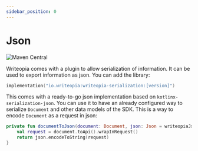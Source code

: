```yaml
---
sidebar_position: 0
---
```


# Json

![Maven Central](https://img.shields.io/maven-central/v/io.writeopia/writeopia-serialization)

Writeopia comes with a plugin to allow serialization of information. It can be used to export information as json. You can add the library:

```kotlin
implementation("io.writeopia:writeopia-serialization:[version]")
```

This comes with a ready-to-go json implementation based on `kotlinx-serialization-json`. You can use it to have an already configured way to serialize `Document` and other data models of the SDK.
This is a way to encode `Document` as a request in json:

```kotlin
private fun documentToJson(document: Document, json: Json = writeopiaJson): String {
    val request = document.toApi().wrapInRequest()
    return json.encodeToString(request)
}
```